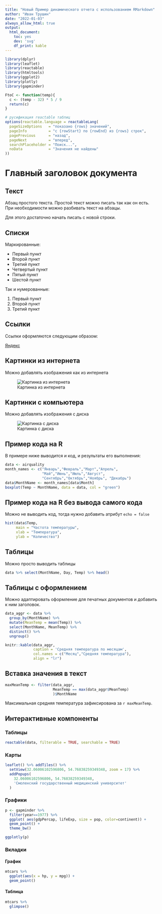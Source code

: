 ```yaml
---
title: "Новый Пример динамического отчета с использованием RMarkdown"
author: "Иван Трушин"
date: "2022-01-03"
always_allow_html: true
output:
  html_document:
    toc: yes
    dev: 'svg'
    df_print: kable
---
```


```r
library(dplyr)
library(leaflet)
library(reactable)
library(htmltools)
library(ggplot2)
library(plotly)
library(gapminder)

FtoC <- function(temp){
  c <- (temp - 32) * 5 / 9
  return(c)
}

# русификация reactable таблиц
options(reactable.language = reactableLang(
  pageSizeOptions   = "показано {rows} значений",
  pageInfo          = "с {rowStart} по {rowEnd} из {rows} строк",
  pagePrevious      = "назад",
  pageNext          = "вперед",
  searchPlaceholder = "Поиск...",
  noData            = "Значения не найдены"
))

```

# Главный заголовок документа

## Текст

Абзац простого текста. Простой текст можно писать так как он есть. 
При необходимости можно разбивать текст на абзацы.

Для этого достаточно начать писать с новой строки. 

## Списки

Маркированные:

- Первый пункт
- Второй пункт
- Третий пункт
- Четвертый пункт
- Пятый пункт
- Шестой пункт

Так и нумерованные:

1. Первый пункт
2. Второй пункт
3. Третий пункт

## Ссылки

Ссылки оформляются следующим образом:

[Яндекс](https://ya.ru/)

## Картинки из интернета

Можно добавлять изображения как из интернета

![Картинка из интернета](https://posit.co/wp-content/uploads/2022/10/rstudio-ide-dlpg-hero-test.png)

## Картинки с компьютера

Можно добавлять изображения с диска

![Картинка с диска](templates/cheers.jpg)

## Пример кода на R

В примере ниже выводится и код, и результаты его выполнения:

```r
data <- airquality
month_names <- c("Январь","Февраль","Март","Апрель",
                 "Май","Июнь","Июль","Август",
                 "Сентябрь","Октябрь","Ноябрь", "Декабрь")
data$MonthName <- month_names[data$Month]
boxplot(Temp ~ MonthName, data = data, col = "green")
```

## Пример кода на R без вывода самого кода

Можно не выводить код, тогда нужно добавить атрибут `echo = false`

```r
hist(data$Temp, 
     main = "Частота температуры", 
     xlab = "Температура", 
     ylab = "Количество")
```

## Таблицы

Можно просто выводить таблицы

```r
data %>% select(MonthName, Day, Temp) %>% head()
```
## Таблицы с оформлением

Можно адаптировать оформление для печатных документов и добавить к ним заголовок. 

```r
data_aggr <- data %>% 
  group_by(MonthName) %>% 
  mutate(MeanTemp = mean(Temp)) %>% 
  select(MonthName, MeanTemp) %>% 
  distinct() %>% 
  ungroup()

knitr::kable(data_aggr, 
             caption = 'Средняя температура по месяцам', 
             col.names = c("Месяц","Средняя температура"),
             align = "lr")
```

## Вставка значения в текст

```r
maxMeanTemp <- filter(data_aggr, 
                      MeanTemp == max(data_aggr$MeanTemp)
                      )$MonthName
```

Максимальная средняя температура зафиксирована за `r maxMeanTemp`.

## Интерактивные компоненты

### Таблицы

```r
reactable(data, filterable = TRUE, searchable = TRUE)
```

### Карты

```r
leaflet() %>% addTiles() %>%
  setView(32.06006102596806, 54.76838259349348, zoom = 17) %>%
  addPopups(
    32.06006102596806, 54.76838259349348,
    'Смоленский государственный медицинский университет'
  )
```


### Графики

```r
p <- gapminder %>%
  filter(year==1977) %>%
  ggplot( aes(gdpPercap, lifeExp, size = pop, color=continent)) +
  geom_point() +
  theme_bw()

ggplotly(p)
```


### Вкладки {.tabset}

#### График

```r
mtcars %>% 
  ggplot(aes(x = hp, y = mpg)) +
  geom_point()
```

#### Таблица

```r
mtcars %>% 
  glimpse()
```
